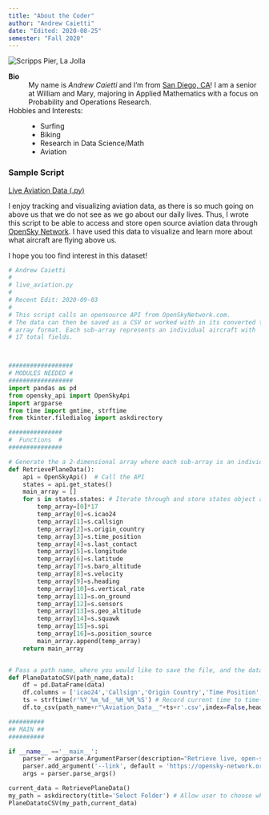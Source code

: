 ```yaml
---
title: "About the Coder"
author: "Andrew Caietti"
date: "Edited: 2020-08-25"
semester: "Fall 2020"
---
```


![](https://scripps.ucsd.edu/sites/scripps.ucsd.edu/files/resources-and-facilities/field_page_top_image/2013/siocommA_ScrippsCampus_Aerials_20080718_004.jpg 'Scripps Pier, La Jolla')

**Bio**
:   My name is *Andrew Caietti* and I'm from [San Diego, CA](https://en.wikipedia.org/wiki/San_Diego)! I am a senior at William and Mary, majoring in Applied Mathematics with a focus on Probability and Operations Research.

Hobbies and Interests:
:   - Surfing
    - Biking
    - Research in Data Science/Math
    - Aviation
 
 
### Sample Script 
[Live Aviation Data (.py)](scripts/live_aviation.py)
 
I enjoy tracking and visualizing aviation data, as there is so much going on above us that we do not see as we go about our daily lives. Thus, I wrote this script to be able to access and store open source aviation data through [OpenSky Network](https://opensky-network.org/). I have used this data to visualize and learn more about what aircraft are flying above us. 

I hope you too find interest in this dataset! 

```python
# Andrew Caietti
#
# live_aviation.py
#
# Recent Edit: 2020-09-03
#
# This script calls an opensource API from OpenSkyNetwork.com. 
# The data can then be saved as a CSV or worked with in its converted two-dimensional
# array format. Each sub-array represents an individual aircraft with 
# 17 total fields.



##################
# MODULES NEEDED #
##################
import pandas as pd
from opensky_api import OpenSkyApi 
import argparse
from time import gmtime, strftime
from tkinter.filedialog import askdirectory

###############
#  Functions  #
###############

# Generate the a 2-dimensional array where each sub-array is an individual aircraft
def RetrievePlaneData(): 
    api = OpenSkyApi()  # Call the API
    states = api.get_states()
    main_array = []
    for s in states.states: # Iterate through and store states object attributes (StateVector)
        temp_array=[0]*17
        temp_array[0]=s.icao24
        temp_array[1]=s.callsign
        temp_array[2]=s.origin_country
        temp_array[3]=s.time_position
        temp_array[4]=s.last_contact
        temp_array[5]=s.longitude
        temp_array[6]=s.latitude
        temp_array[7]=s.baro_altitude
        temp_array[8]=s.velocity
        temp_array[9]=s.heading
        temp_array[10]=s.vertical_rate
        temp_array[11]=s.on_ground
        temp_array[12]=s.sensors 
        temp_array[13]=s.geo_altitude
        temp_array[14]=s.squawk
        temp_array[15]=s.spi   
        temp_array[16]=s.position_source       
        main_array.append(temp_array)
    return main_array   


# Pass a path name, where you would like to save the file, and the data you called from RetrievePlaneData, to generate a CSV file on your desktop.
def PlaneDatatoCSV(path_name,data):
    df = pd.DataFrame(data) 
    df.columns = ['icao24','Callsign','Origin Country','Time Position','Last Contact','Longitude','Latitude','Baro Altitude','Velocity','Heading','Vertical Rate','On Ground','Sensors','Geo Altitude','Squawk','Spi','Position Source']
    ts = strftime(r'%Y_%m_%d__%H_%M_%S') # Record current time to time-stamp the file
    df.to_csv(path_name+r"\Aviation_Data__"+ts+r'.csv',index=False,header=True)

##########
## MAIN ##
##########

if __name__ =='__main__':
    parser = argparse.ArgumentParser(description="Retrieve live, open-source aviation data about what planes are flying where in the world.")
    parser.add_argument('--link', default = 'https://opensky-network.org/', help='Link to the API (datasource).')
    args = parser.parse_args()

current_data = RetrievePlaneData()
my_path = askdirectory(title='Select Folder') # Allow user to choose what folder to save data in
PlaneDatatoCSV(my_path,current_data)

```
